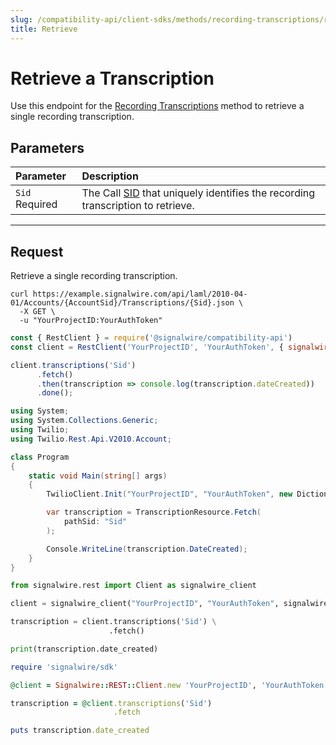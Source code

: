 ```yaml
---
slug: /compatibility-api/client-sdks/methods/recording-transcriptions/retrieve
title: Retrieve
---
```


# Retrieve a Transcription

Use this endpoint for the [Recording Transcriptions](./index.mdx) method to retrieve a single recording transcription.

## Parameters

| Parameter                                        | Description                                                                                              |
| :----------------------------------------------- | :------------------------------------------------------------------------------------------------------- |
| `Sid` <span className="required-arg">Required</span> | The Call [SID](/platform/dashboard/guides/what-is-a-sid/) that uniquely identifies the recording transcription to retrieve. |

---

## Request

Retrieve a single recording transcription.

<Tabs groupId="compatibility-sdks">

<TabItem value="shell" label="cURL">

```shell
curl https://example.signalwire.com/api/laml/2010-04-01/Accounts/{AccountSid}/Transcriptions/{Sid}.json \
  -X GET \
  -u "YourProjectID:YourAuthToken"
```

</TabItem>

<TabItem value="node" label="Node.js">

```javascript
const { RestClient } = require('@signalwire/compatibility-api')
const client = RestClient('YourProjectID', 'YourAuthToken', { signalwireSpaceUrl: 'example.signalwire.com' })

client.transcriptions('Sid')
      .fetch()
      .then(transcription => console.log(transcription.dateCreated))
      .done();
```

</TabItem>

<TabItem value="csharp" label="C#">

```csharp
using System;
using System.Collections.Generic;
using Twilio;
using Twilio.Rest.Api.V2010.Account;

class Program
{
    static void Main(string[] args)
    {
        TwilioClient.Init("YourProjectID", "YourAuthToken", new Dictionary<string, object> { ["signalwireSpaceUrl"] = "{SPACE}.signalwire.com" });

        var transcription = TranscriptionResource.Fetch(
            pathSid: "Sid"
        );

        Console.WriteLine(transcription.DateCreated);
    }
}
```

</TabItem>

<TabItem value="python" label="Python">

```python
from signalwire.rest import Client as signalwire_client

client = signalwire_client("YourProjectID", "YourAuthToken", signalwire_space_url = 'example.signalwire.com')

transcription = client.transcriptions('Sid') \
                      .fetch()

print(transcription.date_created)
```

</TabItem>

<TabItem value="ruby" label="Ruby">

```ruby
require 'signalwire/sdk'

@client = Signalwire::REST::Client.new 'YourProjectID', 'YourAuthToken', signalwire_space_url: "example.signalwire.com"

transcription = @client.transcriptions('Sid')
                       .fetch

puts transcription.date_created
```

</TabItem>

</Tabs>